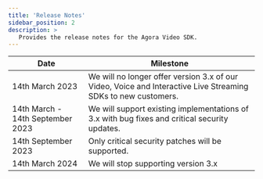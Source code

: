```yaml
---
title: 'Release Notes'
sidebar_position: 2
description: >
   Provides the release notes for the Agora Video SDK.
---
```




| Date                              | Milestone                                                  |
| ----------------------------------| -----------------------------------------------------------| 
| 14th March 2023                   | We will no longer offer version 3.x of our Video, Voice and Interactive Live Streaming SDKs to new customers. |
| 14th March - 14th September 2023  | We will support existing implementations of 3.x with bug fixes and critical security updates. |
| 14th September 2023               | Only critical security patches will be supported. |
| 14th March 2024                   | We will stop supporting version 3.x|

<ReleaseNote PRODUCT="Video Calling" CLIENT="app" PATH="video-calling" />

